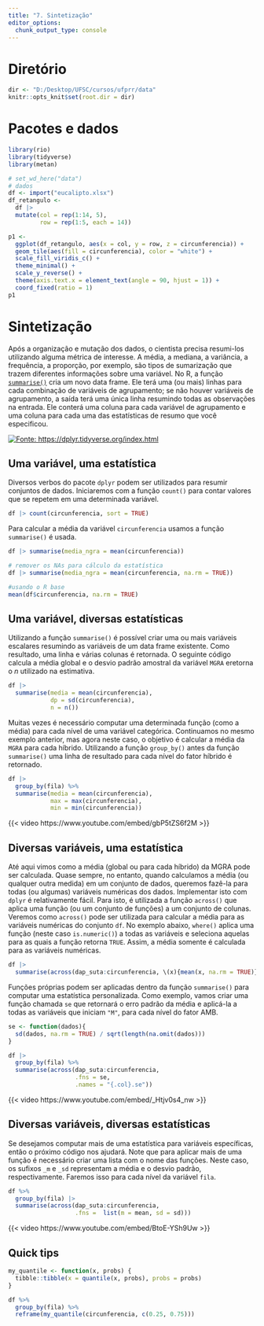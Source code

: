 ```yaml
---
title: "7. Sintetização"
editor_options: 
  chunk_output_type: console
---
```


# Diretório

```r
dir <- "D:/Desktop/UFSC/cursos/ufprr/data"
knitr::opts_knit$set(root.dir = dir)
```


# Pacotes e dados

```r
library(rio)
library(tidyverse)
library(metan)

# set_wd_here("data")
# dados
df <- import("eucalipto.xlsx")
df_retangulo <- 
  df |> 
  mutate(col = rep(1:14, 5),
         row = rep(1:5, each = 14))

p1 <- 
  ggplot(df_retangulo, aes(x = col, y = row, z = circunferencia)) +
  geom_tile(aes(fill = circunferencia), color = "white") +
  scale_fill_viridis_c() +
  theme_minimal() +
  scale_y_reverse() + 
  theme(axis.text.x = element_text(angle = 90, hjust = 1)) +
  coord_fixed(ratio = 1)
p1
```



# Sintetização

Após a organização e mutação dos dados, o cientista precisa resumi-los utilizando alguma métrica de interesse. A média, a mediana, a variância, a frequência, a proporção, por exemplo, são tipos de sumarização que trazem diferentes informações sobre uma variável. No R, a função [`summarise()`](https://dplyr.tidyverse.org/reference/summarise.html) cria um novo data frame. Ele terá uma (ou mais) linhas para cada combinação de variáveis de agrupamento; se não houver variáveis de agrupamento, a saída terá uma única linha resumindo todas as observações na entrada. Ele conterá uma coluna para cada variável de agrupamento e uma coluna para cada uma das estatísticas de resumo que você especificou.

[![Fonte: https://dplyr.tidyverse.org/index.html](figs/summarize.png)](https://dplyr.tidyverse.org/index.html)

## Uma variável, uma estatística

Diversos verbos do pacote `dplyr` podem ser utilizados para resumir conjuntos de dados. Iniciaremos com a função `count()` para contar valores que se repetem em uma determinada variável. 

```r
df |> count(circunferencia, sort = TRUE)
```


Para calcular a média da variável `circunferencia` usamos a função `summarise()` é usada.

```r
df |> summarise(media_ngra = mean(circunferencia))

# remover os NAs para cálculo da estatística
df |> summarise(media_ngra = mean(circunferencia, na.rm = TRUE))

#usando o R base
mean(df$circunferencia, na.rm = TRUE)
```


## Uma variável, diversas estatísticas

Utilizando a função `summarise()` é possível criar uma ou mais variáveis escalares resumindo as variáveis de um data frame existente. Como resultado, uma linha e várias colunas é retornada. O seguinte código calcula a média global e o desvio padrão amostral da variável `MGRA` eretorna o *n* utilizado na estimativa.

```r
df |>  
  summarise(media = mean(circunferencia),
            dp = sd(circunferencia),
            n = n())
```

Muitas vezes é necessário computar uma determinada função (como a média) para cada nível de uma variável categórica. Continuamos no mesmo exemplo anterior, mas agora neste caso, o objetivo é calcular a média da `MGRA` para cada híbrido. Utilizando a função `group_by()` antes da função `summarise()` uma linha de resultado para cada nível do fator híbrido é retornado.

```r

df |>
  group_by(fila) %>%
  summarise(media = mean(circunferencia),
            max = max(circunferencia),
            min = min(circunferencia))


```


{{< video https://www.youtube.com/embed/gbP5tZS6f2M >}}



## Diversas variáveis, uma estatística

Até aqui vimos como a média (global ou para cada híbrido) da MGRA pode ser calculada. Quase sempre, no entanto, quando calculamos a média (ou qualquer outra medida) em um conjunto de dados, queremos fazê-la para todas (ou algumas) variáveis numéricas dos dados. Implementar isto com `dplyr` é relativamente fácil. Para isto, é utilizada a função `across()` que aplica uma função (ou um conjunto de funções) a um conjunto de colunas. Veremos como `across()` pode ser utilizada para calcular a média para as variáveis numéricas do conjunto `df`. No exemplo abaixo, `where()` aplica uma função (neste caso `is.numeric()`) a todas as variáveis e seleciona aquelas para as quais a função retorna `TRUE`. Assim, a média somente é calculada para as variáveis numéricas.

```r
df |> 
  summarise(across(dap_suta:circunferencia, \(x){mean(x, na.rm = TRUE)})) 
```

Funções próprias podem ser aplicadas dentro da função `summarise()` para computar uma estatística personalizada. Como exemplo, vamos criar uma função chamada `se` que retornará o erro padrão da média e aplicá-la a todas as variáveis que iniciam `"M"`, para cada nível do fator AMB.

```r
se <- function(dados){
  sd(dados, na.rm = TRUE) / sqrt(length(na.omit(dados)))
}

df |>
  group_by(fila) %>%
  summarise(across(dap_suta:circunferencia,
                   .fns = se,
                   .names = "{.col}.se"))
```


{{< video https://www.youtube.com/embed/_Htjv0s4_nw >}}

## Diversas variáveis, diversas estatísticas

Se desejamos computar mais de uma estatística para variáveis específicas, então o próximo código nos ajudará. Note que para aplicar mais de uma função é necessário criar uma lista com o nome das funções. Neste caso, os sufixos `_m` e `_sd` representam a média e o desvio padrão, respectivamente. Faremos isso para cada nível da variável `fila`.

```r
df %>%
  group_by(fila) |> 
  summarise(across(dap_suta:circunferencia,
                   .fns =  list(m = mean, sd = sd)))
```



{{< video https://www.youtube.com/embed/BtoE-YSh9Uw >}}



## Quick tips

```r

my_quantile <- function(x, probs) {
  tibble::tibble(x = quantile(x, probs), probs = probs)
}

df %>%
  group_by(fila) %>%
  reframe(my_quantile(circunferencia, c(0.25, 0.75)))
```
